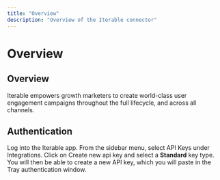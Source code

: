 ```yaml
---
title: "Overview"
description: "Overview of the Iterable connector"
---
```


# Overview

## Overview

Iterable empowers growth marketers to create world-class user engagement campaigns throughout the full lifecycle, and across all channels.

## Authentication

Log into the Iterable app. From the sidebar menu, select API Keys under Integrations. Click on Create new api key and select a **Standard** key type. You will then be able to create a new API key, which you will paste in the Tray authentication window.
